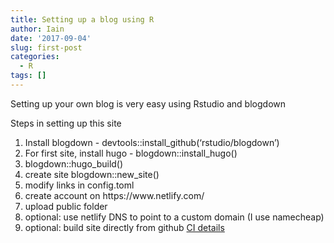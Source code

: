 ```yaml
---
title: Setting up a blog using R
author: Iain
date: '2017-09-04'
slug: first-post
categories:
  - R
tags: []
---
```


Setting up your own blog is very easy using Rstudio and blogdown
  
Steps in setting up this site

1. Install blogdown - devtools::install_github('rstudio/blogdown')
2. For first site, install hugo - blogdown::install_hugo()
3. blogdown::hugo_build() 
4. create site blogdown::new_site()
5. modify links in config.toml
5. create account on https://www.netlify.com/
6. upload public folder
7. optional: use netlify DNS to point to a custom domain (I use namecheap)  
8. optional: build site directly from github [CI details](https://bookdown.org/yihui/blogdown/netlify.html)
